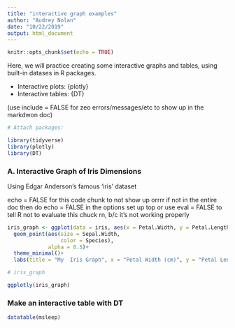 ```yaml
---
title: "interactive graph examples"
author: "Audrey Nolan"
date: "10/22/2019"
output: html_document
---
```


```r
knitr::opts_chunk$set(echo = TRUE)
```

Here, we will practice creating some interactive graphs and tables, using built-in datases in R packages. 

- Interactive plots: {plotly}
- Interactive tables: {DT}

(use include = FALSE for zeo errors/messages/etc to show up in the markdwon doc)

```r

# Attach packages: 

library(tidyverse)
library(plotly)
library(DT)

```

### A. Interactive Graph of Iris Dimensions

Using Edgar Anderson's famous 'iris' dataset

echo = FALSE for this code chunk to not show up 
orrrr if not in the entire doc then do echo = FALSE in the options set up top
or use eval = FALSE to tell R not to evaluate this chuck rn, b/c it's not working properly

```r

iris_graph <- ggplot(data = iris, aes(x = Petal.Width, y = Petal.Length))+
  geom_point(aes(size = Sepal.Width, 
                 color = Species), 
             alpha = 0.5)+
  theme_minimal()+
  labs(title = "My  Iris Graph", x = "Petal Width (cm)", y = "Petal Length (cm)")

# iris_graph

ggplotly(iris_graph)

```


### Make an interactive table with DT

```r

datatable(msleep)

```

